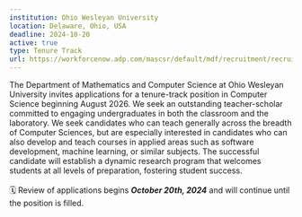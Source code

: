 ```yaml
---
institution: Ohio Wesleyan University
location: Delaware, Ohio, USA
deadline: 2024-10-20
active: true
type: Tenure Track
url: https://workforcenow.adp.com/mascsr/default/mdf/recruitment/recruitment.html?cid=a2082ac8-6363-4a1c-92d0-adacd9e4f844&ccId=19000101_000001&jobId=537958
---
```

The Department of Mathematics and Computer Science at Ohio Wesleyan University invites applications for a tenure-track position in Computer Science beginning August 2026. We seek an outstanding teacher-scholar committed to engaging undergraduates in both the classroom and the laboratory. We seek candidates who can teach generally across the breadth of Computer Sciences, but are especially interested in candidates who can also develop and teach courses in applied areas such as software development, machine learning, or similar subjects. The successful candidate will establish a dynamic research program that welcomes students at all levels of preparation, fostering student success.
<br> <br>
🗓️ Review of applications begins ***October 20th, 2024*** and will continue 
until the position is filled.


